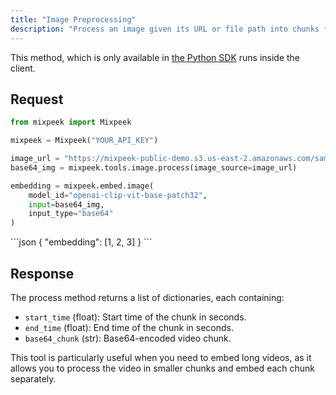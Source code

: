 ```yaml
---
title: "Image Preprocessing"
description: "Process an image given its URL or file path into chunks for easier embedding."
---
```


<Note>
  This method, which is only available in
  <a href="https://pypi.org/project/mixpeek">the Python SDK</a> runs inside the client.
</Note>

## Request

<RequestExample>

```python Python
from mixpeek import Mixpeek

mixpeek = Mixpeek("YOUR_API_KEY")

image_url = "https://mixpeek-public-demo.s3.us-east-2.amazonaws.com/sample-media/CR-579700.jpg"
base64_img = mixpeek.tools.image.process(image_source=image_url)

embedding = mixpeek.embed.image(
    model_id="openai-clip-vit-base-patch32",
    input=base64_img,
    input_type="base64"
)

```

</RequestExample>

<ResponseExample>
```json
{
    "embedding": [1, 2, 3]
}
```
</ResponseExample>

## Response

The process method returns a list of dictionaries, each containing:

- `start_time` (float): Start time of the chunk in seconds.
- `end_time` (float): End time of the chunk in seconds.
- `base64_chunk` (str): Base64-encoded video chunk.

This tool is particularly useful when you need to embed long videos, as it allows you to process the video in smaller chunks and embed each chunk separately.
